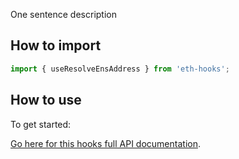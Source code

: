 One sentence description

## How to import

```typescript
import { useResolveEnsAddress } from 'eth-hooks';
```

## How to use

To get started:

[Go here for this hooks full API documentation](../../api/modules/Hooks#useresolveensaddress).
